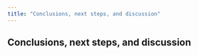 ```yaml
---
title: "Conclusions, next steps, and discussion"
---
```



## Conclusions, next steps, and discussion

::::{.columns}
:::{.column width="70%"}
:::
:::{.column width="30%"}

<br><br><br>

:::{.timer #UNIQUE-ID-2 seconds=600 starton=interaction}
:::
:::
::::


